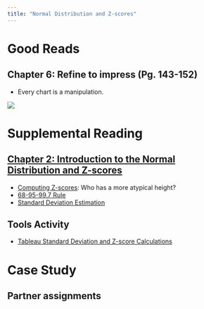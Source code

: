 ```yaml
---
title: "Normal Distribution and Z-scores"
---
```



# Good Reads {data-background=#6897bb}

## Chapter 6: Refine to impress (Pg. 143-152)

- Every chart is a manipulation.

![](images/gc/ch6_same_line.png)

# Supplemental Reading {data-background=#6897bb}

## [Chapter 2: Introduction to the Normal Distribution and Z-scores](https://byuistats.github.io/BYUI_CSE150_StatBook/introduction-to-the-normal-distribution-and-z-scores.html)

- [Computing Z-scores](https://byuistats.github.io/BYUI_CSE150_StatBook/introduction-to-the-normal-distribution-and-z-scores.html#z-scores):  Who has a more atypical height?
- [68-95-99.7 Rule](https://byuistats.github.io/BYUI_CSE150_StatBook/introduction-to-the-normal-distribution-and-z-scores.html#rule)
- [Standard Deviation Estimation](https://byuistats.github.io/BYUI_CSE150_StatBook/introduction-to-the-normal-distribution-and-z-scores.html#standard-deviation-estimation)


## Tools Activity

- [Tableau Standard Deviation and Z-score Calculations](https://www.tableau.com/about/blog/2017/5/5-built-stats-functions-you-didnt-know-tableau-had-71047)


# Case Study {data-background=#6897bb}

## Partner assignments


